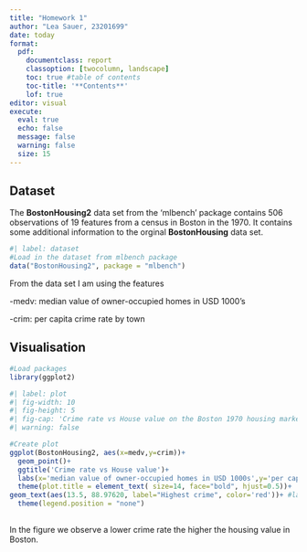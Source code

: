 ```yaml
---
title: "Homework 1"
author: "Lea Sauer, 23201699"
date: today
format:
  pdf:
    documentclass: report
    classoption: [twocolumn, landscape]
    toc: true #table of contents
    toc-title: '**Contents**'
    lof: true
editor: visual
execute: 
  eval: true
  echo: false
  message: false
  warning: false
  size: 15
---
```


## Dataset

The **BostonHousing2** data set from the 'mlbench' package contains 506 observations of 19 features from a census in Boston in the 1970. It contains some additional information to the orginal **BostonHousing** data set.

```r
#| label: dataset
#Load in the dataset from mlbench package 
data("BostonHousing2", package = "mlbench")
```

From the data set I am using the features

-medv: median value of owner-occupied homes in USD 1000's

-crim: per capita crime rate by town

## Visualisation

```r
#Load packages
library(ggplot2)
```

```r
#| label: plot
#| fig-width: 10
#| fig-height: 5
#| fig-cap: 'Crime rate vs House value on the Boston 1970 housing market'
#| warning: false

#Create plot 
ggplot(BostonHousing2, aes(x=medv,y=crim))+
  geom_point()+
  ggtitle('Crime rate vs House value')+
  labs(x='median value of owner-occupied homes in USD 1000s',y='per capita crime rate by town')+
  theme(plot.title = element_text( size=14, face="bold", hjust=0.5))+
geom_text(aes(13.5, 88.97620, label="Highest crime", color='red'))+ #label at point with highest crime rate
  theme(legend.position = "none")
  
```

In the figure we observe a lower crime rate the higher the housing value in Boston.
